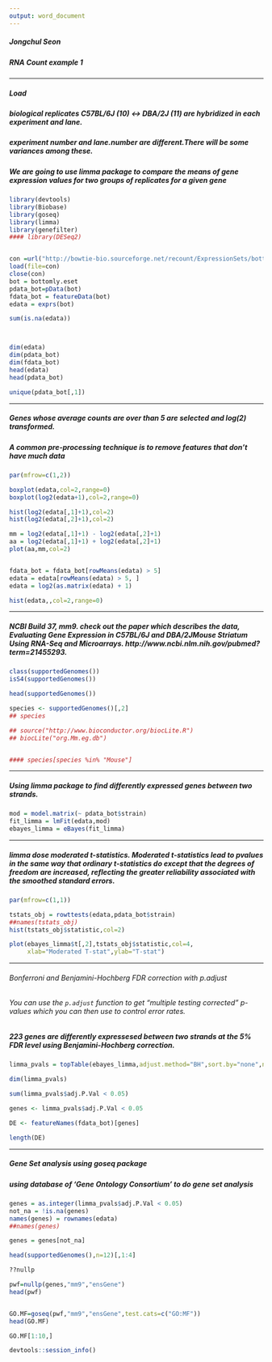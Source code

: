 ```yaml
---
output: word_document
---
```


##### Jongchul Seon

##### RNA Count example 1 

------------------------

##### Load 

##### biological replicates C57BL/6J (10) <-> DBA/2J (11) are hybridized in each experiment and lane.

##### experiment number and lane.number are different.There will be some variances among these. 

##### We are going to use limma package to compare  the means of gene expression values for two groups of replicates for a given gene



```r
library(devtools)
library(Biobase)
library(goseq)
library(limma)
library(genefilter)
#### library(DESeq2)


con =url("http://bowtie-bio.sourceforge.net/recount/ExpressionSets/bottomly_eset.RData")
load(file=con)
close(con)
bot = bottomly.eset
pdata_bot=pData(bot)
fdata_bot = featureData(bot)
edata = exprs(bot)

sum(is.na(edata))



dim(edata)
dim(pdata_bot)
dim(fdata_bot)
head(edata)
head(pdata_bot)

unique(pdata_bot[,1])

```


---------------- 

##### Genes whose average counts are over than 5 are selected and log(2) transformed.
##### A common pre-processing technique is to remove features that don't have much data


```r

par(mfrow=c(1,2))

boxplot(edata,col=2,range=0)
boxplot(log2(edata+1),col=2,range=0)

hist(log2(edata[,1]+1),col=2)
hist(log2(edata[,2]+1),col=2)

mm = log2(edata[,1]+1) - log2(edata[,2]+1)
aa = log2(edata[,1]+1) + log2(edata[,2]+1)
plot(aa,mm,col=2)


fdata_bot = fdata_bot[rowMeans(edata) > 5]
edata = edata[rowMeans(edata) > 5, ]
edata = log2(as.matrix(edata) + 1)

hist(edata,,col=2,range=0)


```

-----------------------

##### NCBI Build 37, mm9. check out the paper which describes the data, Evaluating Gene Expression in C57BL/6J and DBA/2JMouse Striatum Using RNA-Seq and Microarrays.  http://www.ncbi.nlm.nih.gov/pubmed?term=21455293. 


```r

class(supportedGenomes())
isS4(supportedGenomes())

head(supportedGenomes())

species <- supportedGenomes()[,2]
## species

## source("http://www.bioconductor.org/biocLite.R")
## biocLite("org.Mm.eg.db")


#### species[species %in% "Mouse"]


```


--------------------------

##### Using limma package to find differently expressed genes between two strands. 


```r

mod = model.matrix(~ pdata_bot$strain)
fit_limma = lmFit(edata,mod)
ebayes_limma = eBayes(fit_limma)


```


-------------------------------------

##### limma dose moderated t-statistics. Moderated t-statistics lead to pvalues in the same way that ordinary t-statistics do except that the degrees of freedom are increased, reflecting the greater reliability associated with the smoothed standard errors.


```r

par(mfrow=c(1,1))

tstats_obj = rowttests(edata,pdata_bot$strain)
##names(tstats_obj)
hist(tstats_obj$statistic,col=2)

plot(ebayes_limma$t[,2],tstats_obj$statistic,col=4,
     xlab="Moderated T-stat",ylab="T-stat")


```


----------------

###### Bonferroni and Benjamini-Hochberg FDR correction with p.adjust

###### You can use the `p.adjust` function to get "multiple testing corrected" p-values which you can then use to control error rates.


##### 223 genes are differently expressesed between two strands at the 5% FDR level using Benjamini-Hochberg correction.


```r

limma_pvals = topTable(ebayes_limma,adjust.method="BH",sort.by="none",number=dim(edata)[1])

dim(limma_pvals)

sum(limma_pvals$adj.P.Val < 0.05)

genes <- limma_pvals$adj.P.Val < 0.05

DE <- featureNames(fdata_bot)[genes]

length(DE)

```

--------

##### Gene Set analysis using goseq package
##### using database of 'Gene Ontology Consortium' to do gene set analysis


```r

genes = as.integer(limma_pvals$adj.P.Val < 0.05)
not_na = !is.na(genes)
names(genes) = rownames(edata)
##names(genes)

genes = genes[not_na]

head(supportedGenomes(),n=12)[,1:4]

??nullp

pwf=nullp(genes,"mm9","ensGene")
head(pwf)


GO.MF=goseq(pwf,"mm9","ensGene",test.cats=c("GO:MF"))
head(GO.MF)

GO.MF[1:10,]

```



```r

devtools::session_info()

``````
